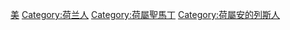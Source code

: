 [[Category:各國人物|美]]
[[Category:荷兰人|Category:荷兰人]]
[[Category:荷屬聖馬丁|Category:荷屬聖馬丁]]
[[Category:荷屬安的列斯人|Category:荷屬安的列斯人]]